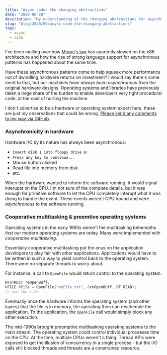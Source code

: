 ```yaml
---
title: "Async code: the changing abstractions"
date: "2020-06-28"
description: "My understanding of the changing abstractions for asynchronous code"
slug: "blog/2020/06/async-code-the-changing-abstractions"
tags:
  - async
  - code
---
```


I've been mulling over how [Moore's law](https://en.wikipedia.org/wiki/Moore%27s_law) has
aparently slowed on the x86 architecture and how the rise of strong language support for
asynchronous patterns has happened about the same time.

Have these asynchronous patterns come to help squeak more performance out of dwindling
hardware returns on investment? I would say there's some merit to that, but our machines
_have always been asynchronous_ from the original hardware designs. Operating systems
and libraries have previously taken a large share of the burden to enable developers 
very tight procedural code, at the cost of hurting the machine.

I don't advertise to be a hardware or operating system expert here, these are just my 
observations that could be wrong. 
[Please send any comments to my way via GitHub](https://github.com/daniel-white/daniel-white.github.io/issues/new).

### Asynchronicity in hardware
Hardware I/O by its nature has always been asynchronous:

* `Insert disk 1 into floppy drive A:`
* `Press any key to continue...`
* Mouse button clicked
* Read file into memory from disk
* etc.

When the hardware wanted to inform the software running, it would signal interupts on the CPU.
I'm not sure of the complete details, but it was enough for primitive software to let the CPU
completely interupt what it was doing to handle the event. These events weren't CPU bound and 
were _asynchronous_ to the software running.

### Cooperative multitasking &amp; preemtive operating systems
Operating systems in the early 1990s weren't the multitasking behemoths that our modern
operating systems are today. Many were implemented with _cooperative multitasking_.

Essentially cooperative multitasking put the onus on the application developers to
play fair with other applications. Applications would have to be written in such a way to
yield control back to the operating system. There were no separate threads to worry about.

For instance, a call to `OpenFile` would return control to the operating system.

```c
OFSTRUCT reOpenBuff;
HFILE hFile = OpenFile("myFile.txt", &reOpenBuff, OF_READ);
// use the file
```

Eventually once the hardware informs the operating system (and other layers)
that the file is in memory, the operating then can reschedule the application.
To the application, the `OpenFile` call would simply block any other execution.

The mid-1990s brought preemptive multitasking operating systems to the main stream.
The operating system could control individual processes time on the CPU. At the time,
multiple CPUs weren't a thing. Thread APIs were exposed to get the illusion of 
concurrency in a single process - but the I/O calls still blocked threads and
threads are a constrained resource.

